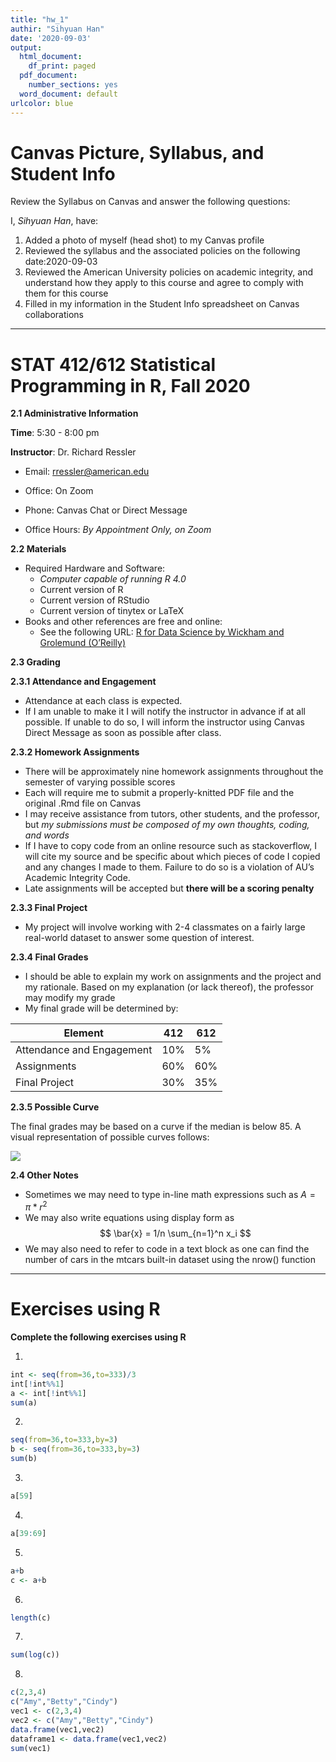 ```yaml
---
title: "hw_1"
authir: "Sihyuan Han"
date: '2020-09-03'
output:
  html_document:
    df_print: paged
  pdf_document:
    number_sections: yes
  word_document: default
urlcolor: blue
---
```


# **Canvas Picture, Syllabus, and Student Info**

Review the Syllabus on Canvas and answer the following questions:

I, *Sihyuan Han*, have:
  
  1. Added a photo of myself (head shot) to my Canvas profile
  2. Reviewed the syllabus and the associated policies on the following date:2020-09-03
  3. Reviewed the American University policies on academic integrity, and understand how they apply to this course and agree to comply with them for this course
  4. Filled in my information in the Student Info spreadsheet on Canvas collaborations
  
******
  
# **STAT 412/612 Statistical Programming in R, Fall 2020**

**2.1 Administrative Information**

**Time**: 5:30 - 8:00 pm

**Instructor**: Dr. Richard Ressler

  * Email: [rressler@american.edu](rressler@american.edu)
  
  * Office: On Zoom
  
  * Phone: Canvas Chat or Direct Message
  
  * Office Hours: *By Appointment Only, on Zoom*
    
**2.2 Materials**

  * Required Hardware and Software:
    + *Computer capable of running R 4.0*
    + Current version of R
    + Current version of RStudio
    + Current version of tinytex or LaTeX
  
  * Books and other references are free and online:
    + See the following URL: [R for Data Science by Wickham and Grolemund (O’Reilly)](http://r4ds.had.co.nz/%20and%20style.tidyverse.org)

**2.3 Grading**

**2.3.1 Attendance and Engagement**
  
  * Attendance at each class is expected.
  * If I am unable to make it I will notify the instructor in advance if at all possible.           If unable to do so, I will inform the instructor using Canvas Direct Message as soon            as possible after class.

**2.3.2 Homework Assignments**
    
  * There will be approximately nine homework assignments throughout the semester of varying possible scores
  * Each will require me to submit a properly-knitted PDF file and the original .Rmd file on Canvas
  * I may receive assistance from tutors, other students, and the professor, but *my submissions must be composed of my own thoughts, coding, and words*
  * If I have to copy code from an online resource such as stackoverflow, I will cite my source and be specific about which pieces of code I copied and any changes I made to them. Failure to do so is a violation of AU’s Academic Integrity Code.
  * Late assignments will be accepted but **there will be a scoring penalty**
      
**2.3.3 Final Project**

  * My project will involve working with 2-4 classmates on a fairly large real-world dataset to answer some question of interest.
    
**2.3.4 Final Grades**

  * I should be able to explain my work on assignments and the project and my rationale.           Based on my explanation (or lack thereof), the professor may modify my grade
  * My final grade will be determined by:
      
**Element**              | **412** | **612**
------------------------ | ------- | ------
Attendance and Engagement| 10%     | 5%
Assignments              | 60%     | 60%
Final Project            | 30%     | 35%

**2.3.5 Possible Curve**
  
The final grades may be based on a curve if the median is below 85. A visual representation of possible curves follows:
    
![](statxxxcurve-1.png)

**2.4 Other Notes**
  
  * Sometimes we may need to type in-line math expressions such as $A=\pi*r^{2}$
  * We may also write equations using display form as $$ \bar{x} = 1/n \sum_{n=1}^n x_i $$
  * We may also need to refer to code in a text block as one can find the number of cars in the mtcars built-in dataset using the nrow() function

******

# **Exercises using R**

**Complete the following exercises using R**
    
1. 

```r
int <- seq(from=36,to=333)/3
int[!int%%1]
a <- int[!int%%1]
sum(a)
```

2. 

```r
seq(from=36,to=333,by=3)
b <- seq(from=36,to=333,by=3)
sum(b)
```

3. 

```r
a[59]
```

4.

```r
a[39:69]
```

5. 

```r
a+b
c <- a+b
```


6.

```r
length(c)
```

7.

```r
sum(log(c))
```


8.

```r
c(2,3,4)
c("Amy","Betty","Cindy")
vec1 <- c(2,3,4)
vec2 <- c("Amy","Betty","Cindy")
data.frame(vec1,vec2)
dataframe1 <- data.frame(vec1,vec2)
sum(vec1)
```





    